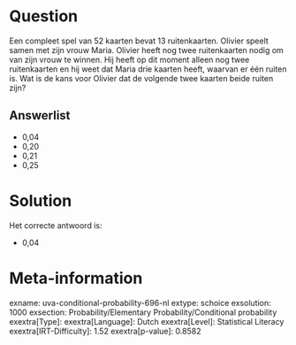 Question
========

Een compleet spel van 52 kaarten bevat 13 ruitenkaarten. Olivier speelt
samen met zijn vrouw Maria. Olivier heeft nog twee ruitenkaarten nodig
om van zijn vrouw te winnen. Hij heeft op dit moment alleen nog twee
ruitenkaarten en hij weet dat Maria drie kaarten heeft, waarvan er één
ruiten is. Wat is de kans voor Olivier dat de volgende twee kaarten
beide ruiten zijn?

Answerlist
----------

* 0,04
* 0,20
* 0,21
* 0,25

Solution
========

Het correcte antwoord is: 

* 0,04

Meta-information
================
exname: uva-conditional-probability-696-nl
extype: schoice
exsolution: 1000
exsection: Probability/Elementary Probability/Conditional probability
exextra[Type]: 
exextra[Language]: Dutch
exextra[Level]: Statistical Literacy
exextra[IRT-Difficulty]: 1.52
exextra[p-value]: 0.8582
